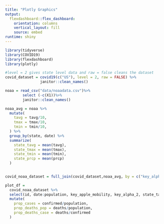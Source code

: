 ```yaml
---
title: "Plotly Graphics"
output: 
  flexdashboard::flex_dashboard:
    orientation: columns
    vertical_layout: fill
    source: embed
runtime: shiny
---
```


```r
library(tidyverse)
library(COVID19)
library(flexdashboard)
library(plotly)
```

```r
#level = 2 gives state level data and raw = false cleans the dataset
covid_dataset = covid19(c("US"), level = 2, raw = FALSE) %>%
                janitor::clean_names()

noaa = read_csv("data/noaadata.csv")%>%
        select (-c(X1))%>%
        janitor::clean_names()

noaa_avg = noaa %>%
  mutate(
    tavg = tavg/10,
    tmax = tmax/10,
    tmin = tmin/10,
  ) %>%
  group_by(state, date) %>%
  summarize(
    state_tavg = mean(tavg),
    state_tmax = mean(tmax),
    state_tmin = mean(tmin),
    state_prcp = mean(prcp)
  )
  

covid_noaa_dataset = full_join(covid_dataset,noaa_avg, by = c("key_alpha_2" = "state", "date" = "date")) 

plot_df = 
  covid_noaa_dataset %>%
  select(id, date:population, key_apple_mobility, key_alpha_2, state_tavg:state_prcp) %>%
  mutate(
    prop_cases = confirmed/population,
    prop_deaths_pop = deaths/population,
    prop_deaths_case = deaths/confirmed
  )
```


